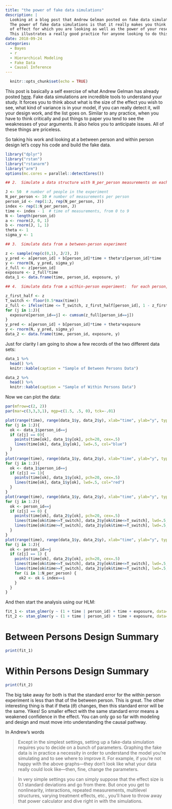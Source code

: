 ```yaml
---
title: "the power of fake data simulations"
description: |
  Looking at a blog post that Andrew Gelman posted on fake data simulations and HLM.
  The power of fake data simulations is that it really makes you think twice about what kind
  of effect for which you are looking as well as the power of your research design to detect it.
  This illustrates a really good practice for anyone looking to do this kind of analysis.
date: 2018-09-24
categories:
  - Bayes
  - r
  - Hierarchical Modeling
  - Fake Data
  - Causal Inference
---
```


```r
  knitr::opts_chunk$set(echo = TRUE)
```

This post is basically a self exercise of what Andrew Gelman has already posted [here](https://andrewgelman.com/2018/09/22/38708/). Fake data simulations are incredible tools to understand your study. It forces you to think about what is the size of the effect you wish to see, what kind of variance is in your model, if you can really detect it, will your design work, and the list goes on. Similar to any practice, when you have to think critically and put things to paper you tend to see the weaknesses of your arguments. It also helos you to anticipate issues. All of these things are priceless.

So taking his work and looking at a between person and within person design let's copy his code and build the fake data.

```r
library("dplyr")
library("rstan")
library("rstanarm")
library("arm")
options(mc.cores = parallel::detectCores())

## 2.  Simulate a data structure with N_per_person measurements on each of J people

J <- 50  # number of people in the experiment
N_per_person <- 10 # number of measurements per person
person_id <- rep(1:J, rep(N_per_person, J))
index <- rep(1:N_per_person, J) 
time <- index - 1  # time of measurements, from 0 to 9
N <- length(person_id)
a <- rnorm(J, 0, 1)
b <- rnorm(J, 1, 1)
theta <- 1
sigma_y <- 1

## 3.  Simulate data from a between-person experiment

z <- sample(rep(c(0,1), J/2), J)
y_pred <- a[person_id] + b[person_id]*time + theta*z[person_id]*time
y <- rnorm(N, y_pred, sigma_y)
z_full <- z[person_id]
exposure <- z_full*time
data_1 <- data.frame(time, person_id, exposure, y)

## 4.  Simulate data from a within-person experiment:  for each person, do one treatment for the first half of the experiment and the other treatment for the second half.

z_first_half <- z
T_switch <- floor(0.5*max(time))
z_full <- ifelse(time <= T_switch, z_first_half[person_id], 1 - z_first_half[person_id])
for (j in 1:J){
  exposure[person_id==j] <- cumsum(z_full[person_id==j])
}
y_pred <- a[person_id] + b[person_id]*time + theta*exposure
y <- rnorm(N, y_pred, sigma_y)
data_2 <- data.frame(time, person_id, exposure, y)
```

Just for clarity I am going to show a few records of the two different data sets:

```r
data_1 %>% 
  head() %>% 
  knitr::kable(caption = "Sample of Between Persons Data")
```

```r
data_2 %>% 
  head() %>% 
  knitr::kable(caption = "Sample of Within Persons Data")
```

Now we can plot the data:

```r
par(mfrow=c(2, 2))
par(mar=c(3,3,3,1), mgp=c(1.5, .5, 0), tck=-.01)

plot(range(time), range(data_1$y, data_2$y), xlab="time", ylab="y", type="n", bty="l", main="Between-person design:\nControl group")
for (j in 1:J){
  ok <- data_1$person_id==j
  if (z[j] == 0){
    points(time[ok], data_1$y[ok], pch=20, cex=.5)
    lines(time[ok], data_1$y[ok], lwd=.5, col="blue")
  }
}
plot(range(time), range(data_1$y, data_2$y), xlab="time", ylab="y", type="n", bty="l", main="Between-person design:\nTreatment group")
for (j in 1:J){
  ok <- data_1$person_id==j
  if (z[j] == 1){
    points(time[ok], data_1$y[ok], pch=20, cex=.5)
    lines(time[ok], data_1$y[ok], lwd=.5, col="red")
  }
}
plot(range(time), range(data_1$y, data_2$y), xlab="time", ylab="y", type="n", bty="l", main="Within-person design:\nControl, then treatment")
for (j in 1:J){
  ok <- person_id==j
  if (z[j] == 0) {
    points(time[ok], data_2$y[ok], pch=20, cex=.5)
    lines(time[ok&time<=T_switch], data_2$y[ok&time<=T_switch], lwd=.5, col="blue")
    lines(time[ok&time>=T_switch], data_2$y[ok&time>=T_switch], lwd=.5, col="red")
  }
}
plot(range(time), range(data_1$y, data_2$y), xlab="time", ylab="y", type="n", bty="l", main="Within-person design:\nTreatment, then control")
for (j in 1:J){
  ok <- person_id==j
  if (z[j] == 1) {
    points(time[ok], data_2$y[ok], pch=20, cex=.5)
    lines(time[ok&time<=T_switch], data_2$y[ok&time<=T_switch], lwd=.5, col="red")
    lines(time[ok&time>=T_switch], data_2$y[ok&time>=T_switch], lwd=.5, col="blue")
    for (i in 1:N_per_person) {
      ok2 <- ok & index==i
    }
  }
}
```

And then start the analysis using our HLM:

```r
fit_1 <- stan_glmer(y ~ (1 + time | person_id) + time + exposure, data=data_1)
fit_2 <- stan_glmer(y ~ (1 + time | person_id) + time + exposure, data=data_2)

```

# Between Persons Design Summary

```r
print(fit_1)
```

# Within Persons Design Summary

```r
print(fit_2)
```

The big take away for both is that the standard error for the within person experiment is less than that of the between person. This is great. The other interesting thing is that if theta ($\theta$) changes, then this standard error will be the same. Yikes! So smaller effect with the same standard error means a weakened confidence in the effect. You can only go so far with modeling and design and must move into understanding the causal pathway.

In Andrew's words

>Except in the simplest settings, setting up a fake-data simulation requires you to decide on a bunch of parameters. Graphing the fake data is in practice a necessity in order to understand the model you're simulating and to see where to improve it. For example, if you're not happy with the above graphs---they don't look like what your data really could look like---then, fine, change the parameters.

>In very simple settings you can simply suppose that the effect size is 0.1 standard deviations and go from there. But once you get to nonlinearity, interactions, repeated measurements, multilevel structures, varying treatment effects, etc., you'll have to throw away that power calculator and dive right in with the simulations.
